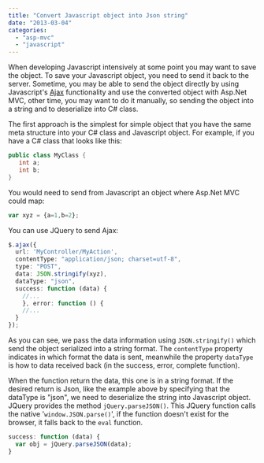 ```yaml
---
title: "Convert Javascript object into Json string"
date: "2013-03-04"
categories: 
  - "asp-mvc"
  - "javascript"
---
```


When developing Javascript intensively at some point you may want to save the object. To save your Javascript object, you need to send it back to the server. Sometime, you may be able to send the object directly by using Javascript's [Ajax](http://api.jquery.com/jQuery.ajax/) functionality and use the converted object with Asp.Net MVC, other time, you may want to do it manually, so sending the object into a string and to deserialize into C\# class.

The first approach is the simplest for simple object that you have the same meta structure into your C\# class and Javascript object. For example, if you have a C\# class that looks like this:


```csharp
public class MyClass { 
   int a; 
   int b; 
} 
```

You would need to send from Javascript an object where Asp.Net MVC could map:

```typescript
var xyz = {a=1,b=2}; 
``` 


You can use JQuery to send Ajax:

```typescript
$.ajax({ 
  url: 'MyController/MyAction', 
  contentType: "application/json; charset=utf-8", 
  type: "POST", 
  data: JSON.stringify(xyz), 
  dataType: "json", 
  success: function (data) { 
    //... 
    }, error: function () { 
    //... 
  } 
}); 
``` 


As you can see, we pass the data information using `JSON.stringify()` which send the object serialized into a string format. The `contentType` property indicates in which format the data is sent, meanwhile the property `dataType` is how to data received back (in the success, error, complete function).

When the function return the data, this one is in a string format. If the desired return is Json, like the example above by specifying that the dataType is "json", we need to deserialize the string into Javascript object. JQuery provides the method `jQuery.parseJSON()`. This JQuery function calls the native '`window.JSON.parse()`', if the function doesn't exist for the browser, it falls back to the `eval` function.

```typescript
success: function (data) { 
  var obj = jQuery.parseJSON(data); 
} 
``` 

